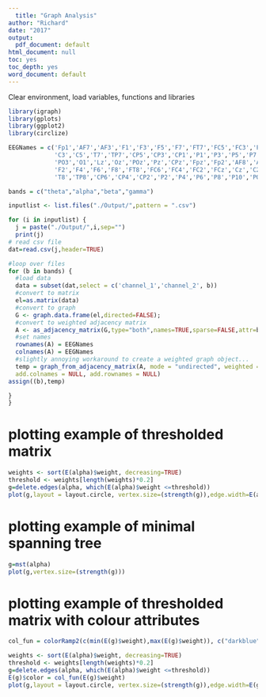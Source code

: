 ```yaml
---
  title: "Graph Analysis"
author: "Richard"
date: "2017"
output:
  pdf_document: default
html_document: null
toc: yes
toc_depth: yes
word_document: default
---
```



  Clear environment, load variables, functions and libraries
```r
library(igraph)
library(gplots)
library(ggplot2)
library(circlize)

EEGNames = c('Fp1','AF7','AF3','F1','F3','F5','F7','FT7','FC5','FC3','FC1','C1',
             'C3','C5','T7','TP7','CP5','CP3','CP1','P1','P3','P5','P7','P9','PO7',
             'PO3','O1','Lz','Oz','POz','Pz','CPz','Fpz','Fp2','AF8','AF4','AFz','Fz',
             'F2','F4','F6','F8','FT8','FC6','FC4','FC2','FCz','Cz','C2','C4','C6',
             'T8','TP8','CP6','CP4','CP2','P2','P4','P6','P8','P10','PO8','PO4','O2')

bands = c("theta","alpha","beta","gamma")

```

```r
inputlist <- list.files("./Output/",pattern = ".csv")

for (i in inputlist) {
  j = paste("./Output/",i,sep="")
  print(j)
# read csv file
dat=read.csv(j,header=TRUE)

#loop over files
for (b in bands) {
  #load data
  data = subset(dat,select = c('channel_1','channel_2', b))
  #convert to matrix
  el=as.matrix(data)
  #convert to graph
  G <- graph.data.frame(el,directed=FALSE);
  #convert to weighted adjacency matrix
  A <- as_adjacency_matrix(G,type="both",names=TRUE,sparse=FALSE,attr=b)
  #set names
  rownames(A) = EEGNames
  colnames(A) = EEGNames
  #slightly annoying workaround to create a weighted graph object...
  temp = graph_from_adjacency_matrix(A, mode = "undirected", weighted = TRUE, diag = FALSE,
  add.colnames = NULL, add.rownames = NULL)
assign((b),temp)

}
}

```

# plotting example of thresholded matrix
```r
weights <- sort(E(alpha)$weight, decreasing=TRUE)
threshold <- weights[length(weights)*0.2]
g=delete.edges(alpha, which(E(alpha)$weight <=threshold))
plot(g,layout = layout.circle, vertex.size=(strength(g)),edge.width=E(alpha)$weight)
```
# plotting example of minimal spanning tree
```r
g=mst(alpha)
plot(g,vertex.size=(strength(g)))
```

# plotting example of thresholded matrix with colour attributes
```r
col_fun = colorRamp2(c(min(E(g)$weight),max(E(g)$weight)), c("darkblue","darkred"))

weights <- sort(E(alpha)$weight, decreasing=TRUE)
threshold <- weights[length(weights)*0.2]
g=delete.edges(alpha, which(E(alpha)$weight <=threshold))
E(g)$color = col_fun(E(g)$weight)
plot(g,layout = layout.circle, vertex.size=(strength(g)),edge.width=E(g)$color)
```

